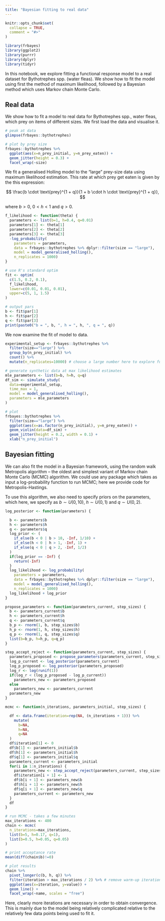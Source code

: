 ```yaml
---
title: "Bayesian fitting to real data"
---
```


```r
knitr::opts_chunk$set(
  collapse = TRUE,
  comment = "#>"
)
```

```r
library(frbayes)
library(ggplot2)
library(purrr)
library(dplyr)
library(tidyr)
```


In this notebook, we explore fitting a functional response model to a real dataset for Bythotrephes spp. (water fleas). We show how to fit the model using first the method of maximum likelihood, followed by a Bayesian method which uses Markov chain Monte Carlo.

## Real data
We show how to fit a model to real data for Bythotrephes spp., water fleas, which prey on items of different sizes. We first load the data and visualise it.
```r
# peak at data
glimpse(frbayes::bythotrephes)

# plot by prey size
frbayes::bythotrephes %>%
  ggplot(aes(x=n_prey_initial, y=n_prey_eaten)) +
  geom_jitter(height = 0.3) +
  facet_wrap(~size)
```

We fit a generalised Holling model to the "large" prey-size data using maximum likelihood estimation. This rate at which prey get eaten is given by the this expression:

$$
\frac{b \cdot \text{prey}^{1 + q}}{1 + b \cdot h \cdot \text{prey}^{1 + q}},
$$

where $b>0$, $0<h<1$ and $q>0$.

```r
f_likelihood <- function(theta) {
  parameters <- list(b=1, h=0.4, q=0.01)
  parameters[1] <- theta[1]
  parameters[2] <- theta[2]
  parameters[3] <- theta[3]
  -log_probability(
    parameters = parameters,
    data = frbayes::bythotrephes %>% dplyr::filter(size == "large"),
    model = model_generalised_holling(),
    n_replicates = 1000)
}

# use R's standard optim
fit <- optim(
  c(1.5, 0.2, 0.1),
  f_likelihood,
  lower=c(0.01, 0.01, 0.01),
  upper=c(5, 1, 1.5)
)

# output pars
b <- fit$par[1]
h <- fit$par[2]
q <- fit$par[3]
print(paste0("b = ", b, ", h = ", h, ", q = ", q))
```

We now examine the fit of model to data.
```r
experimental_setup <- frbayes::bythotrephes %>%
  filter(size=="large") %>%
  group_by(n_prey_initial) %>%
  count() %>%
  mutate(n_replicates=10000) # choose a large number here to explore full predictive distribution

# generate synthetic data at max likelihood estimates
mle_parameters <- list(b=b, h=h, q=q)
df_sim <- simulate_study(
  data=experimental_setup,
  time_max = 1,
  model = model_generalised_holling(),
  parameters = mle_parameters
)

# plot
frbayes::bythotrephes %>%
  filter(size=="large") %>%
  ggplot(aes(x=as.factor(n_prey_initial), y=n_prey_eaten)) +
  geom_violin(data=df_sim) +
  geom_jitter(height = 0.2, width = 0.1) +
  xlab("n_prey_initial")
```


## Bayesian fitting
We can also fit the model in a Bayesian framework, using the random walk Metropolis algorithm -- the oldest and simplest variant of Markov chain Monte Carlo (MCMC) algorithm. We could use any package which takes as input a log-probability function to run MCMC; here we provide code for Metropolis-Hastings.

To use this algorithm, we also need to specify priors on the parameters, which here, we specify as $b\sim U(0, 10)$, $h\sim U(0, 1)$ and $q\sim U(0, 2)$.

```r
log_posterior <- function(parameters) {

  b <- parameters$b
  h <- parameters$h
  q <- parameters$q
  log_prior <- (
    if_else(b < 0 | b > 10, -Inf, 1/10) +
    if_else(h < 0 | h > 1, -Inf, 1) +
    if_else(q < 0 | q > 2, -Inf, 1/2)
  )
  if(log_prior == -Inf) {
    return(-Inf)
  }
  log_likelihood <- log_probability(
    parameters = parameters,
    data = frbayes::bythotrephes %>% dplyr::filter(size == "large"),
    model = model_generalised_holling(),
    n_replicates = 1000)
  log_likelihood + log_prior
}

propose_parameters <- function(parameters_current, step_sizes) {
  b <- parameters_current$b
  h <- parameters_current$h
  q <- parameters_current$q
  b_p <- rnorm(1, b, step_sizes$b)
  h_p <- rnorm(1, h, step_sizes$h)
  q_p <- rnorm(1, q, step_sizes$q)
  list(b=b_p, h=h_p, q=q_p)
}

step_accept_reject <- function(parameters_current, step_sizes) {
  parameters_proposed <- propose_parameters(parameters_current, step_sizes)
  log_p_current <- log_posterior(parameters_current)
  log_p_proposed <- log_posterior(parameters_proposed)
  log_r <- log(runif(1))
  if(log_r < (log_p_proposed - log_p_current))
    parameters_new <- parameters_proposed
  else
    parameters_new <- parameters_current
  parameters_new
}

mcmc <- function(n_iterations, parameters_initial, step_sizes) {

  df <- data.frame(iteration=rep(NA, (n_iterations + 1))) %>%
    mutate(
      b=NA,
      h=NA,
      q=NA
  )
  df$iteration[1] <- 0
  df$b[1] <- parameters_initial$b
  df$h[1] <- parameters_initial$h
  df$q[1] <- parameters_initial$q
  parameters_current <- parameters_initial
  for(i in 1:n_iterations) {
    parameters_new <- step_accept_reject(parameters_current, step_sizes)
    df$iteration[i + 1] <- i
    df$b[i + 1] <- parameters_new$b
    df$h[i + 1] <- parameters_new$h
    df$q[i + 1] <- parameters_new$q
    parameters_current <- parameters_new
  }
  df
}

# run MCMC - takes a few minutes
max_iterations <- 400
chain <- mcmc(
  n_iterations=max_iterations,
  list(b=5, h=0.17, q=1),
  list(b=0.5, h=0.05, q=0.05)
)

# print acceptance rate
mean(diff(chain$b)!=0)

# plot results
chain %>%
  pivot_longer(c(b, h, q)) %>%
  filter(iteration > max_iterations / 2) %>% # remove warm-up iterations
  ggplot(aes(x=iteration, y=value)) +
  geom_line() +
  facet_wrap(~name, scales = "free")
```

Here, clearly more iterations are necessary in order to obtain convergence. This is mainly due to the model being relatively complicated relative to the relatively few data points being used to fit it.
